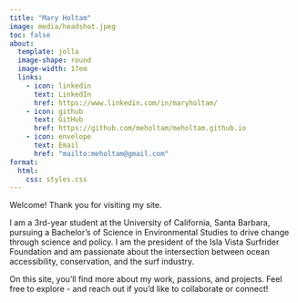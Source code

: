 ```yaml
---
title: "Mary Holtam"
image: media/headshot.jpeg
toc: false
about:
  template: jolla
  image-shape: round
  image-width: 17em
  links: 
    - icon: linkedin
      text: LinkedIn
      href: https://www.linkedin.com/in/maryholtam/
    - icon: github
      text: GitHub
      href: https://github.com/meholtam/meholtam.github.io 
    - icon: envelope
      text: Email
      href: "mailto:meholtam@gmail.com"
format:
  html:
    css: styles.css
---
```


Welcome! Thank you for visiting my site.

I am a 3rd-year student at the University of California, Santa Barbara, pursuing a Bachelor's of Science in Environmental Studies to drive change through science and policy. I am the president of the Isla Vista Surfrider Foundation and am passionate about the intersection between ocean accessibility, conservation, and the surf industry.

On this site, you'll find more about my work, passions, and projects. Feel free to explore - and reach out if you'd like to collaborate or connect!
